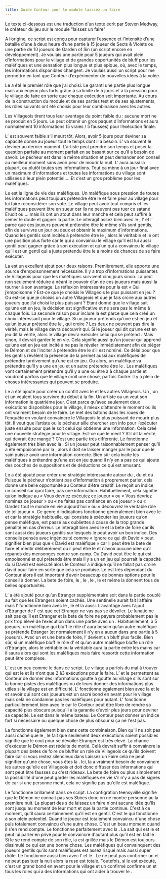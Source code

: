 ```yaml
---
title: Guide Conteur pour le module laissez un faire
---
```



Le texte ci-dessous est une traduction d'un texte écrit par Steven Medway, le créateur du jeu sur le module "laissez un faire"

A l’origine, ce script est conçu pour capturer l’essence et l’intensité d’une bataille d’une à deux heure d’une partie à 15 joueur de Sects & Violets ou une partie de 10 joueurs de Garden of Sin (un script encore en développement). Je voulais une partie pour 5 joueurs qui avait plein d’informations pour le village et de grandes opportunités de bluff pour les maléfiques et une sensation plus longue et plus épique, où, avec le temps, les informations disponibles changent. Je voulais aussi un script pour me permettre en tant que Conteur d’expérimenter de nouvelles idées à la volée.

Le <Role LEVIATHAN /> a été le premier rôle que j’ai choisi. Le <Role LEVIATHAN /> garanti une partie plus longue mais aux enjeux plus forts grâce à sa limite de 5 jours et à la pression pour le village de faire en sorte que chaque exécution soit importante. Au cours de la construction du module et de ses parties test et de ses ajustements, les rôles suivants ont été choisis pour leur combinaison avec les autres.

Les Villageois tirent tous leur avantage du point faible du <Role LEVIATHAN /> : aucune mort ne se produit en 5 jours. Le <Role SAVANT /> peut obtenir un gros paquet d’informations et aura normalement 10 informations (5 vraies / 5 fausses) pour l’exécution finale.

L’<Role AMNESIQUE /> est souvent faible s’il meurt tôt. Alors, avoir 5 jours pour deviner sa capacité donne au joueur tout le temps dont il a besoin. L’<Role AMNESIQUE /> va souvent le deviner au dernier moment. L’artiste peut prendre son temps et poser la question parfaite au moment parfait en se basant sur ce qu’il a besoin de savoir. Le pécheur est dans la même situation et peut demander son conseil au meilleur moment sans avoir peur de mourir la nuit. L’<Role AERONAUTE /> aura aussi la plupart, ou plutôt toutes ses informations. Tout ça mène à un jour final avec un maximum d’informations et toutes les informations du village sont utilisées à leur plein potentiel…. Et c’est un gros problème pour les maléfiques.

Le <Role GOBELIN /> est la ligne de vie des maléfiques. Un maléfique sous pression de toutes les informations peut toujours prétendre être le <Role GOBELIN /> et faire peur au village pour lui faire reconsidérer son vote. Le village peut avoir tout compris et les maléfiques peuvent être en sueur car ils ne peuvent pas tuer ce satané Erudit ou <Role AERONAUTE />… mais ils ont un atout dans leur manche et cela peut suffire à semer le doute et gagner la partie. Le <Role GOBELIN /> interagit assez bien avec le <Role SAVANT />, l’<Role AERONAUTE /> et l’<Role AMNESIQUE /> parce que ces joueurs peuvent prétendre être le <Role GOBELIN /> même s’ils sont gentils, afin de survivre un jour ou deux et obtenir le maximum d’informations. Quand les gentils sont incités à prétendre être le <Role GOBELIN />, alors le véritable <Role GOBELIN /> et le <Role LEVIATHAN /> ont une position plus forte car le <Role GOBELIN /> qui a convaincu le village qu’il est lui aussi gentil peut gagner grâce à son exécution et qu’un <Role LEVIATHAN /> qui a convaincu le village qu’il est un gentil qui a juste prétendu être le <Role GOBELIN /> a moins de chances de se faire exécuter.

La <Role VEUVE_NOIRE /> est un excellent ajout pour deux raisons. Premièrement, elle apporte une source d’empoisonnement nécessaire. Il y a trop d’informations puissantes de Villageois pour que les maléfiques survivent cinq jours sinon. La <Role VEUVE_NOIRE /> peut non seulement réduire à néant le pouvoir d’un de ces joueurs mais aussi la tourner à son avantage. La réflexion intéressante pour la <Role VEUVE_NOIRE /> est « Qui j’empoisonne ? Est-ce que je choisis le Villageois le plus puissant en jeu ? Ou est-ce que je choisis un autre Villageois et que je fais croire aux autres joueurs que j’ai choisi le plus puissant ? Etant donné que le village sait qu’une <Role VEUVE_NOIRE /> est en jeu, la décision est significative et ne sera pas le même à chaque fois. La seconde raison pour inclure la <Role VEUVE_NOIRE /> est parce que cela créé un choix intéressant pour le village. Si un joueur prétends qu’une <Role VEUVE_NOIRE /> est en jeu et qu’un joueur prétend être le <Role GOBELIN />, qui croire ? Les deux ne peuvent pas dire la vérité, mais le village devra découvrir qui. Si le joueur qui dit qu’une <Role VEUVE_NOIRE /> est en jeu dit la vérité, alors le village devra exécuter celui qui se prétend <Role GOBELIN />. Mais sinon, il devrait garder le <Role GOBELIN /> en vie. Cela signifie aussi qu’un joueur qui apprend qu’une <Role VEUVE_NOIRE /> est en jeu est incité à ne pas le révéler immédiatement afin de piéger le Démon et de l’inciter à prétendre être le <Role GOBELIN /> s’il est nominé. Ce délai pour que les gentils révèlent la présence de la <Role VEUVE_NOIRE /> permet aussi aux maléfiques de prétendre tardivement qu’une <Role VEUVE_NOIRE /> est en jeu. Ou alors, un maléfique va prétendre qu’il y a une <Role VEUVE_NOIRE /> en jeu et un autre prétendre être le <Role GOBELIN />. Les maléfiques vont certainement prétendre qu’il y a une <Role VEUVE_NOIRE /> ou être à <Role GOBELIN /> à chaque partie et voudront parfois que le village croit une chose, parfois l’autre. Il y a plein de choses intéressantes qui peuvent se produire.

Le <Role CANNIBALE /> a été ajouté pour créer un conflit avec le <Role LEVIATHAN /> et les autres Villageois. Un <Role SAVANT />, un <Role AMNESIQUE /> et un <Role AERONAUTE /> veulent tous survivre du début à la fin. Un artiste ou un <Role PECHEUR /> veut son information le quatrième jour. C’est parce qu’avec seulement deux exécutions disponibles pour le village, il mieux d’attendre le moment où ils ont vraiment besoin de le faire. Le <Role CANNIBALE /> met des bâtons dans les roues de l’enquête en voulant convaincre le Villageois le plus puissant de mourir plus tôt. Il veut que l’artiste ou le pécheur aille chercher son info pour l’exécuter juste ensuite pour que le <Role CANNIBALE /> soit celui qui obtienne une information. Cela créé une nouvelle stratégie pour le village. Est-ce que le <Role CANNIBALE /> ment ? S’il dit la vérité, qui devrait être mangé ? C’est une partie très différente. Le <Role CANNIBALE /> fonctionne également très bien avec la <Role VEUVE_NOIRE />. Si un joueur peut raisonnablement penser qu’il a été empoisonné par la <Role VEUVE_NOIRE />, alors il doit se laisser manger par le <Role CANNIBALE /> pour que le <Role CANNIBALE /> sain puisse avoir une information correcte. Bien sûr cela incite les maléfiques à prétendre qu’une <Role VEUVE_NOIRE /> est en jeu quand il n’y en a pas ce qui ajoute des couches de suppositions et de déductions ce qui est amusant.

Le <Role PECHEUR /> a été ajouté pour créer une stratégie intéressante autour du <Role GOBELIN />, du <Role LUNATIQUE /> et du <Role LEVIATHAN />. Puisque le pécheur n’obtient pas d’information à proprement parler, cela donne une belle opportunité au Conteur d’être créatif. Le <Role PECHEUR /> reçoit un indice, un conseil sur quoi faire, pas une information. Habituellement, cela signifie qu’on indique au <Role PECHEUR /> « Vous devriez exécutez ce joueur » ou « Vous devriez nominez ce joueur » ou « ne faites pas confiance en ce joueur » ou « Gardez tout le monde en vie aujourd’hui » ou « découvrez le véritable rôle de tel joueur ». Ce genre d’indications fonctionne généralement bien avec le <Role GOBELIN /> et <Role LEVIATHAN /> car la stratégie habituelle, qui consiste à exécuter les joueurs qu’on pense maléfique, est passé aux oubliettes à cause de la trop grande pénalité en cas d’erreur. Le <Role PECHEUR /> interagit bien avec le <Role LUNATIQUE /> et la bete de foire car ils sont aussi des joueurs gentils sur lesquels le <Role PECHEUR /> peut avoir un bon indice. Des conseils pensés avec ingéniosité comme « Ignore ce qui dit David » peut signifier bien plus que « David est maléfique » car il peut être la bete de foire et mentir délibérément ou il peut être le <Role LUNATIQUE /> et n’avoir aucune idée qu’il répands des mensonges contre son camp. Ou David peut être le <Role SAVANT /> qui est empoisonné et qui prétends être <Role GOBELIN /> mais il y a un <Role CANNIBALE /> en jeu qui pourrait la capacité du <Role SAVANT /> si David est exécuté alors le Conteur a indiqué qu’il ne fallait pas croire david pour faire en sorte que cela se produise. Le <Role PECHEUR /> est très dépendant du Conteur alors il est important d’avoir beaucoup de bonnes options pour le conseil à donner. La bete de foire, le <Role LUNATIQUE />, le <Role GOBELIN />, le <Role CANNIBALE />, le <Role LEVIATHAN /> et même la <Role VEUVE_NOIRE /> donnent tous de belles opportunités.

L’<Role AERONAUTE /> a été ajouté pour qu’un Etranger supplémentaire soit dans la partie couplé au fait que les Etrangers soient cachés. Une sentinelle aurait fait l’affaire mais l’<Role AERONAUTE /> fonctionne bien avec le <Role LEVIATHAN />, le <Role CANNIBALE /> et la <Role VEUVE_NOIRE /> aussi. L’avantage avec l’ajout d’Etranger de l’<Role AERONAUTE /> est que cet Etranger ne vas pas se dévoiler. Le lunatic ne sait pas qu’il est Etranger et la bete de foire ne payera probablement pas le prix trop élevé de l’exécution dans une partie avec un <Role LEVIATHAN />. Habituellement, à 5 joeuurs, un maléfique qui bluff le rôle d’<Role AERONAUTE /> aura besoin qu’un autre maléfique se prétende Etranger (et normalement il n’y en a aucun dans une partie à 5 joueurs). Avec un <Role LUNATIQUE /> et une bete de foire, l’<Role AERONAUTE /> devient un bluff plus facile. Bien sûr, si un maléfique bluff le rôle d’<Role AERONAUTE /> et qu’un autre maléfique bluffe un rôle d’Etranger, alors le véritable <Role LUNATIQUE /> ou la véritable <Role BETE_DE_FOIRE /> aura la partie entre les mains car il saura alors qui sont les maléfiques mais faire ressortir cette information peut être complexe.

L’<Role AMNESIQUE /> est un peu comme le <Role SAVANT /> dans ce script. Le village a parfois du mal à trouver qui est le <Role LEVIATHAN /> et ils n’ont que 2 à3 exécutions pour le faire. L’<Role AMNESIQUE /> et le <Role SAVANT /> permettent au Conteur de donner des informations goutte à goutte au village s'ils sont sur la bonne pistes des maléfiques ou de leurs donner des informations plus utiles si le village est en difficulté. L'<Role AMNESIQUE /> fonctionne également bien avec la <Role BETE_DE_FOIRE /> et le <Role LUNATIQUE /> et savoir qui sont ces joueurs est un sacré bond en avant pour le village mais celà ne condamne pas les maléfiques pour autant. L'<Role AMNESIQUE /> fonctionne particulièrement bien avec le <Role LEVIATHAN /> car le Conteur peut être libre de rendre sa capacité plus obscure puisqu'il a la garantie d'avoir plus jours pour deviner sa capacité. Le <Role SAVANT /> est dans le même bateau. Le Conteur peut donner un indice fort si nécessaire ou quelque chose de plus obscur si ça ne l'est pas.

La <Role BETE_DE_FOIRE /> fonctionne également bien dans cette combinaison. Bien qu'il ne soit pas aussi caché que le <Role LUNATIQUE />, le fait que seulement deux exécutions soient possibles signifie que le cout pour se dévoiler Etranger est très elevé. La chance d'exécuter le Démon est réduite de motié. Celà devrait suffir à convaincre la plupart des betes de foire de bluffer un role de Villageois ce qu'ils doivent faire car si vous restez silencieux dans Laissez un Faire cela ne peut signifier qu'une chose, vous êtes la <Role BETE_DE_FOIRE />. Ici, la <Role BETE_DE_FOIRE /> a vraiment besoin de convaincre les autres qu'elle est Villageois et doit donc diffuser des informations qui sont peut être fausses ou c'est rideaux. La bete de foire ou plus simplement la possibilité d'une <Role BETE_DE_FOIRE /> peut garder les maléfiques en vie s'il n'y a pas de signes de <Role VEUVE_NOIRE /> car si une personne ment, cela ne signifie pas qu'elle est maléfique.

Le <Role LUNATIQUE /> fonctionne brillament dans ce script. La configration teensyville signifie que le Démon ne connait pas ses Sbires donc on ne montre personne au <Role LUNATIQUE /> la première nuit. La plupart des <Role LUNATIQUE />s de laissez un faire n'ont aucune idée qu'ils sont <Role LUNATIQUE /> jusqu'au moment de leur mort et que la partie continue. C'est à ce moment, qu'il saura certainement qu'il est en gentil. C'est le <Role LUNATIQUE /> qui fonctionne à son plein potentiel. Quand le joueur est totalement convaincu d'une chose puis totalement convaincu d'une autre chose. C'est un beau moment quand il s'en rend compte. Le <Role LUNATIQUE /> fonctionne parfaitement avec la <Role VEUVE_NOIRE />. La <Role VEUVE_NOIRE /> sait qui est le <Role LUNATIQUE /> et peut lui parler en privé pour le convaincre d'autant plus qu'il est en fait le <Role LEVIATHAN />. Si le <Role LUNATIQUE /> se rend compte de son rôle, la <Role VEUVE_NOIRE /> est grillée mais le Démon est toujours dissimulé ce qui est une bonne chose. Les maléfiques qui convainquent des joueurs gentils qu'ils sont maléfiques est assez risqué mais aussi super drôle. Le <Role LUNATIQUE /> fonctionne aussi bien avec l'<Role AERONAUTE /> et le <Role LEVIATHAN />. Le <Role LUNATIQUE /> ne peut pas confirmer un <Role AERONAUTE /> et ne peut pas tuer la nuit alors la ruse est totale. Toutefois, si le <Role LUNATIQUE /> est exécuté, c'est un grand bond en avant pour le village et un <Role LUNATIQUE /> confirmé confirme un <Role AERONAUTE /> et tous les roles qui a des informations qui ont aider à trouver le <Role LUNATIQUE />.
